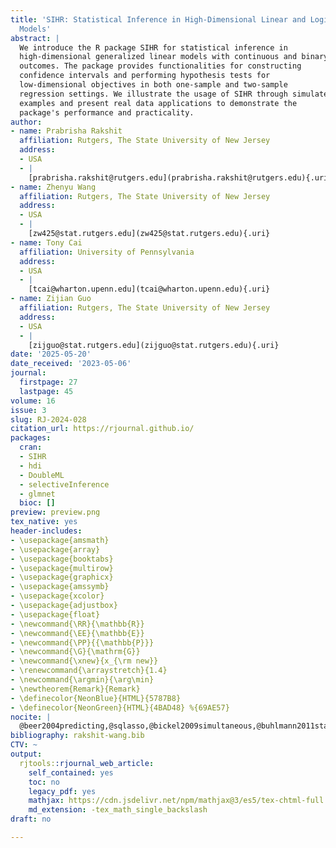 ```yaml
---
title: 'SIHR: Statistical Inference in High-Dimensional Linear and Logistic Regression
  Models'
abstract: |
  We introduce the R package SIHR for statistical inference in
  high-dimensional generalized linear models with continuous and binary
  outcomes. The package provides functionalities for constructing
  confidence intervals and performing hypothesis tests for
  low-dimensional objectives in both one-sample and two-sample
  regression settings. We illustrate the usage of SIHR through simulated
  examples and present real data applications to demonstrate the
  package's performance and practicality.
author:
- name: Prabrisha Rakshit
  affiliation: Rutgers, The State University of New Jersey
  address:
  - USA
  - |
    [prabrisha.rakshit@rutgers.edu](prabrisha.rakshit@rutgers.edu){.uri}
- name: Zhenyu Wang
  affiliation: Rutgers, The State University of New Jersey
  address:
  - USA
  - |
    [zw425@stat.rutgers.edu](zw425@stat.rutgers.edu){.uri}
- name: Tony Cai
  affiliation: University of Pennsylvania
  address:
  - USA
  - |
    [tcai@wharton.upenn.edu](tcai@wharton.upenn.edu){.uri}
- name: Zijian Guo
  affiliation: Rutgers, The State University of New Jersey
  address:
  - USA
  - |
    [zijguo@stat.rutgers.edu](zijguo@stat.rutgers.edu){.uri}
date: '2025-05-20'
date_received: '2023-05-06'
journal:
  firstpage: 27
  lastpage: 45
volume: 16
issue: 3
slug: RJ-2024-028
citation_url: https://rjournal.github.io/
packages:
  cran:
  - SIHR
  - hdi
  - DoubleML
  - selectiveInference
  - glmnet
  bioc: []
preview: preview.png
tex_native: yes
header-includes:
- \usepackage{amsmath}
- \usepackage{array}
- \usepackage{booktabs}
- \usepackage{multirow}
- \usepackage{graphicx}
- \usepackage{amssymb}
- \usepackage{xcolor}
- \usepackage{adjustbox}
- \usepackage{float}
- \newcommand{\RR}{\mathbb{R}}
- \newcommand{\EE}{\mathbb{E}}
- \newcommand{\PP}{{\mathbb{P}}}
- \newcommand{\G}{\mathrm{G}}
- \newcommand{\xnew}{x_{\rm new}}
- \renewcommand{\arraystretch}{1.4}
- \newcommand{\argmin}{\arg\min}
- \newtheorem{Remark}{Remark}
- \definecolor{NeonBlue}{HTML}{5787B8}
- \definecolor{NeonGreen}{HTML}{4BAD48} %{69AE57}
nocite: |
  @beer2004predicting,@sqlasso,@bickel2009simultaneous,@buhlmann2011statistics,@cai2021optimal,@cai2020semisupervised,@cai2021statistical,@conlon2003integrating,@das2004interacting,@scad,@guo2019optimal,@guo2021inference,@guo2021group,@guo2023robust,@huang2012estimation,@javanmard2014confidence,@ma2022statistical,@meinshausen2006high,@srecov,@negahban2009unified,@slasso,@lasso,@van2014asymptotically,@wainwright2009sharp,@yuan2007predicting,@mcp,@zhang2014confidence,@zhao2006model
bibliography: rakshit-wang.bib
CTV: ~
output:
  rjtools::rjournal_web_article:
    self_contained: yes
    toc: no
    legacy_pdf: yes
    mathjax: https://cdn.jsdelivr.net/npm/mathjax@3/es5/tex-chtml-full.js
    md_extension: -tex_math_single_backslash
draft: no

---
```

```{=latex}
\input{RJ-2024-028-src.tex}
```
